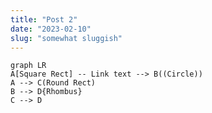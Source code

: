 ```yaml
---
title: "Post 2"
date: "2023-02-10"
slug: "somewhat sluggish"
---
```


```mermaid
graph LR
A[Square Rect] -- Link text --> B((Circle))
A --> C(Round Rect)
B --> D{Rhombus}
C --> D
```